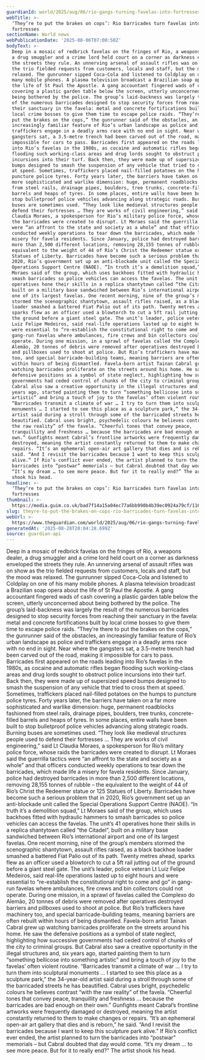 ```yaml
---
guardianId: world/2025/aug/06/rio-gangs-turning-favelas-into-fortresses
webTitle: >-
  ‘They’re to put the brakes on cops’: Rio barricades turn favelas into
  fortresses
sectionName: World news
webPublicationDate: '2025-08-06T07:00:50Z'
bodyText: >-
  Deep in a mosaic of redbrick favelas on the fringes of Rio, a weapons dealer,
  a drug smuggler and a crime lord held court on a corner as darkness enveloped
  the streets they rule. An unnerving arsenal of assault rifles was on show as
  the trio fielded requests from customers, locals and staff, but the mood was
  relaxed. The gunrunner sipped Coca-Cola and listened to Coldplay on one of his
  many mobile phones. A plasma television broadcast a Brazilian soap opera about
  the life of St Paul the Apostle. A gang accountant fingered wads of cash
  covering a plastic garden table below the screen, utterly unconcerned about
  being bothered by the police. The group’s laid-backness was largely the result
  of the numerous barricades designed to stop security forces from reaching
  their sanctuary in the favela: metal and concrete fortifications built by
  local crime bosses to give them time to escape police raids. “They’re there to
  put the brakes on the cops,” the gunrunner said of the obstacles, an
  increasingly familiar feature of Rio’s urban landscape as police and
  traffickers engage in a deadly arms race with no end in sight. Near where the
  gangsters sat, a 3.5-metre trench had been carved out of the road, making it
  impossible for cars to pass. Barricades first appeared on the roads leading
  into Rio’s favelas in the 1980s, as cocaine and automatic rifles began
  flooding such working-class areas and drug lords sought to obstruct police
  incursions into their turf. Back then, they were made up of supersized speed
  bumps designed to smash the suspension of any vehicle that tried to cross them
  at speed. Sometimes, traffickers placed nail-filled potatoes on the humps to
  puncture police tyres. Forty years later, the barriers have taken on a far
  more sophisticated and warlike dimension: huge, permanent roadblocks fashioned
  from steel rails, drainage pipes, boulders, tree trunks, concrete-filled
  barrels and heaps of tyres. In some places, entire walls have been built to
  stop bulletproof police vehicles advancing along strategic roads. Burning
  buses are sometimes used. “They look like medieval structures people used to
  defend their fortresses … They are works of civil engineering,” said Lt
  Claudia Moraes, a spokesperson for Rio’s military police force, whose raids
  the barricades were created to disrupt. Lt Moraes said the guerrilla tactics
  were “an affront to the state and society as a whole” and that officers
  conducted weekly operations to tear down the barricades, which made life a
  misery for favela residents. Since January, police had destroyed barricades in
  more than 2,500 different locations, removing 28,155 tonnes of rubble – the
  equivalent to the weight of 44 of Rio’s Christ the Redeemer statue or 125
  Statues of Liberty. Barricades have become such a serious problem that in
  2020, Rio’s government set up an anti-blockade unit called the Special
  Operations Support Centre (NAOE). “In truth it’s a demolition squad,” Lt
  Moraes said of the group, which uses backhoes fitted with hydraulic hammers to
  smash barricades so police vehicles can access the favelas. The unit’s 41
  operatives hone their skills in a replica shantytown called “the Citadel”,
  built on a military base sandwiched between Rio’s international airport and
  one of its largest favelas. One recent morning, nine of the group’s members
  stormed the scenographic shantytown, assault rifles raised, as a black backhoe
  loader smashed a battered Fiat Palio out of its path. Twenty metres ahead,
  sparks flew as an officer used a blowtorch to cut a 5ft rail jutting out of
  the ground before a giant steel gate. The unit’s leader, police veteran Lt
  Luiz Felipe Medeiros, said real-life operations lasted up to eight hours and
  were essential to “re-establish the constitutional right to come and go” in
  gang-run favelas where ambulances, fire crews and bin collectors could not
  operate. During one mission, in a sprawl of favelas called the Complexo do
  Alemão, 20 tonnes of debris were removed after operatives destroyed barriers
  and pillboxes used to shoot at police. But Rio’s traffickers have machinery
  too, and special barricade-building teams, meaning barriers are often rebuilt
  within hours of being dismantled. Favela-born artist Tainan Cabral grew up
  watching barricades proliferate on the streets around his home. He saw the
  defensive positions as a symbol of state neglect, highlighting how successive
  governments had ceded control of chunks of the city to criminal groups. But
  Cabral also saw a creative opportunity in the illegal structures and, six
  years ago, started painting them to turn “something bellicose into something
  artistic” and bring a touch of joy to the favelas’ often violent routine.
  “Barricades transmit a climate of war … I try to turn them into sculptural
  monuments … I started to see this place as a sculpture park,” the 34-year-old
  artist said during a stroll through some of the barricaded streets he has
  beautified. Cabral uses bright, psychedelic colours he believes contrast “with
  the raw reality” of the favela. “Cheerful tones that convey peace,
  tranquillity and freshness … because the barricades are bad enough on their
  own.” Gunfights meant Cabral’s frontline artworks were frequently damaged or
  destroyed, meaning the artist constantly returned to them to make changes or
  repairs. “It’s an ephemeral open-air art gallery that dies and is reborn,” he
  said. “And I revisit the barricades because I want to keep this sculpture park
  alive.” If Rio’s conflict ever ended, the artist planned to turn the
  barricades into “postwar” memorials – but Cabral doubted that day would come.
  “It’s my dream … to see more peace. But for it to really end?” The artist
  shook his head.
headline: >-
  ‘They’re to put the brakes on cops’: Rio barricades turn favelas into
  fortresses
thumbnail: >-
  https://media.guim.co.uk/bad7f14a15a04ec77a6bb990b4b39ec0924a79cf/116_0_5223_4179/500.jpg
slug: theyre-to-put-the-brakes-on-cops-rio-barricades-turn-favelas-into-fortresses
webUrl: >-
  https://www.theguardian.com/world/2025/aug/06/rio-gangs-turning-favelas-into-fortresses
generatedAt: '2025-08-28T20:04:28.699Z'
source: guardian-api
---
```

Deep in a mosaic of redbrick favelas on the fringes of Rio, a weapons dealer, a drug smuggler and a crime lord held court on a corner as darkness enveloped the streets they rule. An unnerving arsenal of assault rifles was on show as the trio fielded requests from customers, locals and staff, but the mood was relaxed. The gunrunner sipped Coca-Cola and listened to Coldplay on one of his many mobile phones. A plasma television broadcast a Brazilian soap opera about the life of St Paul the Apostle. A gang accountant fingered wads of cash covering a plastic garden table below the screen, utterly unconcerned about being bothered by the police. The group’s laid-backness was largely the result of the numerous barricades designed to stop security forces from reaching their sanctuary in the favela: metal and concrete fortifications built by local crime bosses to give them time to escape police raids. “They’re there to put the brakes on the cops,” the gunrunner said of the obstacles, an increasingly familiar feature of Rio’s urban landscape as police and traffickers engage in a deadly arms race with no end in sight. Near where the gangsters sat, a 3.5-metre trench had been carved out of the road, making it impossible for cars to pass. Barricades first appeared on the roads leading into Rio’s favelas in the 1980s, as cocaine and automatic rifles began flooding such working-class areas and drug lords sought to obstruct police incursions into their turf. Back then, they were made up of supersized speed bumps designed to smash the suspension of any vehicle that tried to cross them at speed. Sometimes, traffickers placed nail-filled potatoes on the humps to puncture police tyres. Forty years later, the barriers have taken on a far more sophisticated and warlike dimension: huge, permanent roadblocks fashioned from steel rails, drainage pipes, boulders, tree trunks, concrete-filled barrels and heaps of tyres. In some places, entire walls have been built to stop bulletproof police vehicles advancing along strategic roads. Burning buses are sometimes used. “They look like medieval structures people used to defend their fortresses … They are works of civil engineering,” said Lt Claudia Moraes, a spokesperson for Rio’s military police force, whose raids the barricades were created to disrupt. Lt Moraes said the guerrilla tactics were “an affront to the state and society as a whole” and that officers conducted weekly operations to tear down the barricades, which made life a misery for favela residents. Since January, police had destroyed barricades in more than 2,500 different locations, removing 28,155 tonnes of rubble – the equivalent to the weight of 44 of Rio’s Christ the Redeemer statue or 125 Statues of Liberty. Barricades have become such a serious problem that in 2020, Rio’s government set up an anti-blockade unit called the Special Operations Support Centre (NAOE). “In truth it’s a demolition squad,” Lt Moraes said of the group, which uses backhoes fitted with hydraulic hammers to smash barricades so police vehicles can access the favelas. The unit’s 41 operatives hone their skills in a replica shantytown called “the Citadel”, built on a military base sandwiched between Rio’s international airport and one of its largest favelas. One recent morning, nine of the group’s members stormed the scenographic shantytown, assault rifles raised, as a black backhoe loader smashed a battered Fiat Palio out of its path. Twenty metres ahead, sparks flew as an officer used a blowtorch to cut a 5ft rail jutting out of the ground before a giant steel gate. The unit’s leader, police veteran Lt Luiz Felipe Medeiros, said real-life operations lasted up to eight hours and were essential to “re-establish the constitutional right to come and go” in gang-run favelas where ambulances, fire crews and bin collectors could not operate. During one mission, in a sprawl of favelas called the Complexo do Alemão, 20 tonnes of debris were removed after operatives destroyed barriers and pillboxes used to shoot at police. But Rio’s traffickers have machinery too, and special barricade-building teams, meaning barriers are often rebuilt within hours of being dismantled. Favela-born artist Tainan Cabral grew up watching barricades proliferate on the streets around his home. He saw the defensive positions as a symbol of state neglect, highlighting how successive governments had ceded control of chunks of the city to criminal groups. But Cabral also saw a creative opportunity in the illegal structures and, six years ago, started painting them to turn “something bellicose into something artistic” and bring a touch of joy to the favelas’ often violent routine. “Barricades transmit a climate of war … I try to turn them into sculptural monuments … I started to see this place as a sculpture park,” the 34-year-old artist said during a stroll through some of the barricaded streets he has beautified. Cabral uses bright, psychedelic colours he believes contrast “with the raw reality” of the favela. “Cheerful tones that convey peace, tranquillity and freshness … because the barricades are bad enough on their own.” Gunfights meant Cabral’s frontline artworks were frequently damaged or destroyed, meaning the artist constantly returned to them to make changes or repairs. “It’s an ephemeral open-air art gallery that dies and is reborn,” he said. “And I revisit the barricades because I want to keep this sculpture park alive.” If Rio’s conflict ever ended, the artist planned to turn the barricades into “postwar” memorials – but Cabral doubted that day would come. “It’s my dream … to see more peace. But for it to really end?” The artist shook his head.
